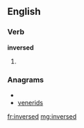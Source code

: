 ==English==

===Verb===
'''inversed'''

# {{past of|[[inverse]]}}

===Anagrams===
* {{alphagram|deeinrsv}}
* [[venerids#English|venerids]]

[[fr:inversed]]
[[mg:inversed]]